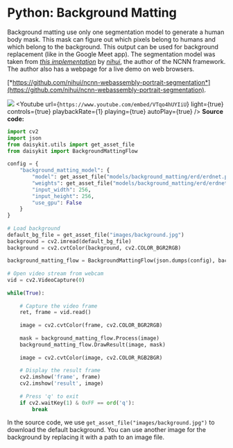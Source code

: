 
# Python: Background Matting

Background matting use only one segmentation model to generate a human
body mask. This mask can figure out which pixels belong to humans and
which belong to the background. This output can be used for background
replacement (like in the Google Meet app). The segmentation model was
taken from [*this
implementation*](https://github.com/nihui/ncnn-webassembly-portrait-segmentation)
by [*nihui*](https://github.com/nihui), the author of the NCNN
framework. The author also has a webpage for a live demo on web
browsers.

[*https://github.com/nihui/ncnn-webassembly-portrait-segmentation*](https://github.com/nihui/ncnn-webassembly-portrait-segmentation).

![](/images/python/backgroundmatting.png)
<Youtube
    url={`https://www.youtube.com/embed/VTqo4hUYIiU`}
    light={true}
    controls={true}
    playbackRate={1}
    playing={true}
    autoPlay={true}
/>
**Source code:**

```py
import cv2
import json
from daisykit.utils import get_asset_file
from daisykit import BackgroundMattingFlow
 
config = {
    "background_matting_model": {
        "model": get_asset_file("models/background_matting/erd/erdnet.param"),
        "weights": get_asset_file("models/background_matting/erd/erdnet.bin"),
        "input_width": 256,
        "input_height": 256,
        "use_gpu": False
    }
}
 
# Load background
default_bg_file = get_asset_file("images/background.jpg")
background = cv2.imread(default_bg_file)
background = cv2.cvtColor(background, cv2.COLOR_BGR2RGB)
 
background_matting_flow = BackgroundMattingFlow(json.dumps(config), background)
 
# Open video stream from webcam
vid = cv2.VideoCapture(0)
 
while(True):
 
    # Capture the video frame
    ret, frame = vid.read()
 
    image = cv2.cvtColor(frame, cv2.COLOR_BGR2RGB)
 
    mask = background_matting_flow.Process(image)
    background_matting_flow.DrawResult(image, mask)
 
    image = cv2.cvtColor(image, cv2.COLOR_RGB2BGR)
 
    # Display the result frame
    cv2.imshow('frame', frame)
    cv2.imshow('result', image)
 
    # Press 'q' to exit
    if cv2.waitKey(1) & 0xFF == ord('q'):
        break
```

In the source code, we use `get_asset_file("images/background.jpg")`
to download the default background. You can use another image for the
background by replacing it with a path to an image file.
